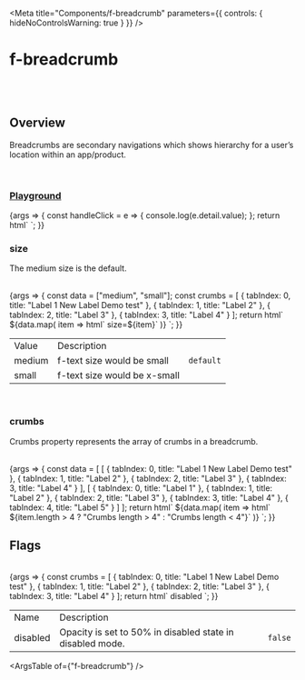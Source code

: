 
<Meta
	title="Components/f-breadcrumb"
	parameters={{
		controls: { hideNoControlsWarning: true }
	}}
/>

# f-breadcrumb

<br />
<br />

## Overview

<f-divider></f-divider>

Breadcrumbs are secondary navigations which shows hierarchy for a user’s location within an app/product.

<br />

### [Playground](/story/components-f-breadcrumb--playground)

<Canvas>
	<Story
		name="Playground"
		argTypes={{
			size: {
				control: "radio",
				options: ["medium", "small"]
			},
			crumbs: {
				control: "object"
			},
			disabled: {
				control: "boolean"
			}
		}}
		args={{
			size: "medium",
			crumbs: [
				{ tabIndex: 0, title: "Label 1 New Label Demo test" },
				{ tabIndex: 1, title: "Label 2" },
				{ tabIndex: 2, title: "Label 3" },
				{ tabIndex: 3, title: "Label 4" },
				{ tabIndex: 4, title: "Label 5" }
			],
			disabled: false
		}}
	>
		{args => {
			const handleClick = e => {
				console.log(e.detail.value);
			};
			return html` <f-div padding="small">
				<f-breadcrumb
					.crumbs=${args.crumbs}
					.size=${args.size}
					?disabled=${args.disabled}
					@click=${handleClick}
				></f-breadcrumb>
			</f-div>`;
		}}
	</Story>
</Canvas>

<br />

### size

<f-divider></f-divider>

The medium size is the default.

<br />

<Canvas>
	<Story name="size">
		{args => {
			const data = ["medium", "small"];
			const crumbs = [
				{ tabIndex: 0, title: "Label 1 New Label Demo test" },
				{ tabIndex: 1, title: "Label 2" },
				{ tabIndex: 2, title: "Label 3" },
				{ tabIndex: 3, title: "Label 4" }
			];
			return html`<f-div padding="small" gap="x-large">
				${data.map(
					item =>
						html` <f-div direction="column" gap="large"
							><f-text>size=${item}</f-text
							><f-breadcrumb .crumbs=${crumbs} .size=${item}></f-breadcrumb
						></f-div>`
				)}
			</f-div>`;
		}}
	</Story>
</Canvas>

<table class="custom-table">
	<tbody>
		<tr>
			<td>Value</td>
			<td>Description</td>
			<td></td>
		</tr>
		<tr>
			<td>medium</td>
			<td>f-text size would be small</td>
			<td>
				<code>default</code>
			</td>
		</tr>
		<tr>
			<td>small</td>
			<td>f-text size would be x-small</td>
			<td></td>
		</tr>
	</tbody>
</table>

<br />

### crumbs

<f-divider></f-divider>

Crumbs property represents the array of crumbs in a breadcrumb.

<br />

<Canvas>
	<Story name="crumbs">
		{args => {
			const data = [
				[
					{ tabIndex: 0, title: "Label 1 New Label Demo test" },
					{ tabIndex: 1, title: "Label 2" },
					{ tabIndex: 2, title: "Label 3" },
					{ tabIndex: 3, title: "Label 4" }
				],
				[
					{ tabIndex: 0, title: "Label 1" },
					{ tabIndex: 1, title: "Label 2" },
					{ tabIndex: 2, title: "Label 3" },
					{ tabIndex: 3, title: "Label 4" },
					{ tabIndex: 4, title: "Label 5" }
				]
			];
			return html`<f-div padding="small" gap="x-large">
				${data.map(
					item =>
						html` <f-div direction="column" gap="large"
							><f-text>${item.length > 4 ? "Crumbs length > 4" : "Crumbs length < 4"}</f-text
							><f-breadcrumb .crumbs=${item}></f-breadcrumb
						></f-div>`
				)}
			</f-div>`;
		}}
	</Story>
</Canvas>

<br />

## Flags

<f-divider></f-divider>

<br />

<Canvas>
	<Story name="Flags">
		{args => {
			const crumbs = [
				{ tabIndex: 0, title: "Label 1 New Label Demo test" },
				{ tabIndex: 1, title: "Label 2" },
				{ tabIndex: 2, title: "Label 3" },
				{ tabIndex: 3, title: "Label 4" }
			];
			return html` <f-div padding="small" gap="x-large">
				<f-div direction="column" gap="large"
					><f-text>disabled</f-text><f-breadcrumb .crumbs=${crumbs} ?disabled=${true}></f-breadcrumb
				></f-div>
			</f-div>`;
		}}
	</Story>
</Canvas>

<table class="custom-table">
	<tbody>
		<tr>
			<td>Name</td>
			<td>Description</td>
			<td></td>
		</tr>
		<tr>
			<td>disabled</td>
			<td>Opacity is set to 50% in disabled state in disabled mode.</td>
			<td>
				<code>false</code>
			</td>
		</tr>
	</tbody>
</table>

<ArgsTable of={"f-breadcrumb"} />
